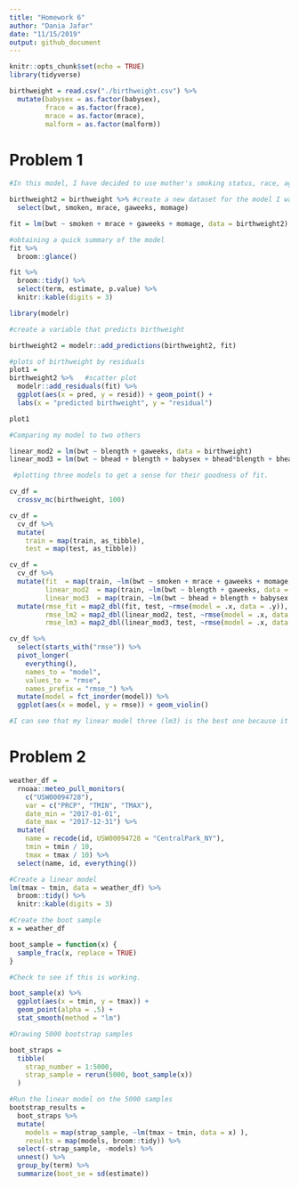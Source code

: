 ```yaml
---
title: "Homework 6"
author: "Dania Jafar"
date: "11/15/2019"
output: github_document
---
```


```r
knitr::opts_chunk$set(echo = TRUE)
library(tidyverse)
```

```r
birthweight = read.csv("./birthweight.csv") %>% 
  mutate(babysex = as.factor(babysex),
         frace = as.factor(frace),
         mrace = as.factor(mrace),
         malform = as.factor(malform))
```

# Problem 1
```r
#In this model, I have decided to use mother's smoking status, race, age at delivery, and baby's gestational age in weeks as the predictors for my model. I have chosen these factors as they seem to be some of the most important predictors for a child's weight at birth. 

birthweight2 = birthweight %>% #create a new dataset for the model I want to generate
  select(bwt, smoken, mrace, gaweeks, momage)

fit = lm(bwt ~ smoken + mrace + gaweeks + momage, data = birthweight2)

#obtaining a quick summary of the model 
fit %>% 
  broom::glance()

fit %>% 
  broom::tidy() %>% 
  select(term, estimate, p.value) %>% 
  knitr::kable(digits = 3)

library(modelr)

#create a variable that predicts birthweight

birthweight2 = modelr::add_predictions(birthweight2, fit)

#plots of birthweight by residuals 
plot1 = 
birthweight2 %>%   #scatter plot
  modelr::add_residuals(fit) %>% 
  ggplot(aes(x = pred, y = resid)) + geom_point() +
  labs(x = "predicted birthweight", y = "residual")

plot1
```


```r
#Comparing my model to two others

linear_mod2 = lm(bwt ~ blength + gaweeks, data = birthweight)
linear_mod3 = lm(bwt ~ bhead + blength + babysex + bhead*blength + bhead*babysex + blength*babysex + bhead*blength*babysex, data = birthweight)

 #plotting three models to get a sense for their goodness of fit.

cv_df = 
  crossv_mc(birthweight, 100)

cv_df =
  cv_df %>% 
  mutate(
    train = map(train, as_tibble),
    test = map(test, as_tibble))

cv_df = 
  cv_df %>% 
  mutate(fit  = map(train, ~lm(bwt ~ smoken + mrace + gaweeks + momage, data = .x)),
         linear_mod2  = map(train, ~lm(bwt ~ blength + gaweeks, data = .x)),
         linear_mod3  = map(train, ~lm(bwt ~ bhead + blength + babysex + bhead*blength + bhead*babysex + blength*babysex + bhead*blength*babysex, data = .x))) %>% 
  mutate(rmse_fit = map2_dbl(fit, test, ~rmse(model = .x, data = .y)),
         rmse_lm2 = map2_dbl(linear_mod2, test, ~rmse(model = .x, data = .y)),
         rmse_lm3 = map2_dbl(linear_mod3, test, ~rmse(model = .x, data = .y)))

cv_df %>% 
  select(starts_with("rmse")) %>% 
  pivot_longer(
    everything(),
    names_to = "model", 
    values_to = "rmse",
    names_prefix = "rmse_") %>% 
  mutate(model = fct_inorder(model)) %>% 
  ggplot(aes(x = model, y = rmse)) + geom_violin()

#I can see that my linear model three (lm3) is the best one because it produces the lowest root mean square error. 

```
# Problem 2
```r
weather_df = 
  rnoaa::meteo_pull_monitors(
    c("USW00094728"),
    var = c("PRCP", "TMIN", "TMAX"), 
    date_min = "2017-01-01",
    date_max = "2017-12-31") %>%
  mutate(
    name = recode(id, USW00094728 = "CentralPark_NY"),
    tmin = tmin / 10,
    tmax = tmax / 10) %>%
  select(name, id, everything())
```
```r

#Create a linear model
lm(tmax ~ tmin, data = weather_df) %>% 
  broom::tidy() %>% 
  knitr::kable(digits = 3)

#Create the boot sample
x = weather_df

boot_sample = function(x) {
  sample_frac(x, replace = TRUE)
}

#Check to see if this is working.

boot_sample(x) %>% 
  ggplot(aes(x = tmin, y = tmax)) + 
  geom_point(alpha = .5) +
  stat_smooth(method = "lm")

#Drawing 5000 bootstrap samples

boot_straps = 
  tibble(
    strap_number = 1:5000,
    strap_sample = rerun(5000, boot_sample(x))
  )

#Run the linear model on the 5000 samples
bootstrap_results = 
  boot_straps %>% 
  mutate(
    models = map(strap_sample, ~lm(tmax ~ tmin, data = x) ),
    results = map(models, broom::tidy)) %>% 
  select(-strap_sample, -models) %>% 
  unnest() %>% 
  group_by(term) %>% 
  summarize(boot_se = sd(estimate))

```



